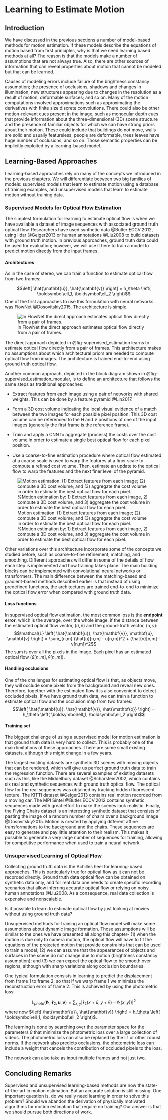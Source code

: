 # Learning to Estimate Motion {#sec-learning_to_estimate_motion}

## Introduction

We have discussed in the previous sections a number of model-based
methods for motion estimation. If these models describe the equations of
motion based from first principles, why is that we need learning based
methods at all? The reason is that the models make a number of
assumptions that are not always true. Also, there are other sources of
information that can reveal properties about motion that cannot be
modeled but that can be learned.

Causes of modeling errors include failure of the brightness constancy
assumption; the presence of occlusions, shadows and changes in
illumination; new structures appearing due to changes in the resolution
as a result of motion, deformable surfaces; and so on. Many of the
motion computations involved approximations such as approximating the
derivatives with finite size discrete convolutions. There could also be
other motion-relevant cues present in the image, such as monocular depth
cues that provide information about the three-dimensional (3D) scene
structure and the presence of familiar objects for which we can have
strong priors about their motion. These could include that buildings do
not move, walls are solid and usually featureless, people are
deformable, trees leaves have huge number of occlusions, and so on.
Those semantic properties can be implicitly exploited by a
learning-based model.

## Learning-Based Approaches

Learning-based approaches rely on many of the concepts we introduced in
the previous chapters. We will differentiate between two big families of
models: supervised models that learn to estimate motion using a database
of training examples, and unsupervised models that learn to estimate
motion without training data.

### Supervised Models for Optical Flow Estimation

The simplest formulation for learning to estimate optical flow is when
we have available a dataset of image sequences with associated ground
truth optical flow. Researchers have used synthetic data
@Butler:ECCV:2012, using lidar @Geiger2013 or human annotations @Liu2008
to build datasets with ground truth motion. In previous approaches,
ground truth data could be used for evaluation; however, we will use it
here to train a model to predict motion directly from the input frames.

#### Architectures

As in the case of stereo, we can train a function to estimate optical
flow from two frames:

$$\left[ \hat{\mathbf{u}}, \hat{\mathbf{v}} \right] = 
h_\theta \left( \boldsymbol\ell_1, \boldsymbol\ell_2 \right)$$ One of
the first approaches to use this formulation with neural networks was
FlowNet @Dosovitskiy2015. The architecture is simple.

![In FlowNet the direct approach estimates optical flow directly from a pair of frames.](figures/optical_flow/supervised_estimation.png){width=".8" #fig-supervised_estimation}

The direct approach depicted in @fig-supervised_estimation learns to
estimate optical flow directly from a pair of frames. This architecture
makes no assumptions about which architectural priors are needed to
compute optical flow from images. The architecture is trained end-to-end
using ground truth optical flow.

Another common approach, depicted in the block diagram shown in
@fig-supervised_estimation_modular, is to define an architecture that
follows the same steps as traditional approaches:

-   Extract features from each image using a pair of networks with
    shared weights. This can be done by a feature pyramid @Lin2017.

-   Form a 3D cost volume indicating the local visual evidence of a
    match between the two images for each possible pixel position. This
    3D cost volume can be referenced to the $H$ and $V$ positions of one
    of the input images (generally the first frame is the reference
    frame).

-   Train and apply a CNN to aggregate (process) the costs over the cost
    volume in order to estimate a single best optical flow for each
    pixel position.

-   Use a coarse-to-fine estimation procedure where optical flow
    estimated at a coarse scale is used to warp the features at a finer
    scale to compute a refined cost volume. Then, estimate an update to
    the optical flow to warp the features and the next finer level of
    the pyramid.

![Motion estimation. (1) Extract
features from each image;
(2) compute a 3D cost volume;
and (3) aggregate the
cost volume in order to
estimate the best optical
flow for each pixel.
%Motion estimation by: 1) Extract features from each image, 2) compute a 3D cost volume, and 3) aggregate the cost volume in order to estimate the best optical flow for each pixel.](figures/optical_flow/supervised_estimation_modular.png){width=".8" #fig-supervised_estimation_modular}

Other variations over this architecture incorporate some of the concepts
we studied before, such as coarse-to-fine refinement, matching, and
smoothing. Different approaches will differ in some of the details of
how each step is implemented and how training takes place. The main
building blocks can be implemented with convolutional neural networks or
transformers. The main difference between the matching-based and
gradient-based methods described earlier is that instead of using
predefined functions, the architectures are trained end-to-end to
minimize the optical flow error when compared with ground truth data.

#### Loss functions

In supervised optical flow estimation, the most common loss is the
**endpoint error**, which is the average, over the whole image, if the
distance between the estimated optical flow vector, $(\hat{u},\hat{v})$
and the ground-truth vector, $(u,v)$:
$$\mathcal{L} \left( \hat{\mathbf{u}}, \hat{\mathbf{v}}, \mathbf{u}, \mathbf{v} \right) =
\sum_{n,m} (\hat{u}[n,m] - u[n,m])^2 + (\hat{v}[n,m] - v[n,m])^2$$ The
sum is over all the pixels in the image. Each pixel has an estimated
optical flow $(\hat{u}[n,m],\hat{v}[n,m])$.

#### Handling occlusions

One of the challenges for estimating optical flow is that, as objects
move, they will occlude some pixels from the background and reveal new
ones. Therefore, together with the estimated flow it is also convenient
to detect occluded pixels. If we have ground truth data, we can train a
function to estimate optical flow and the occlusion map from two frames:
$$\left[ \hat{\mathbf{u}}, \hat{\mathbf{v}}, \hat{\mathbf{o}} \right] = 
h_\theta \left( \boldsymbol\ell_1, \boldsymbol\ell_2 \right)$$

#### Training set

The biggest challenge of using a supervised model for motion estimation
is that ground truth data is very hard to collect. This is probably one
of the main limitations of these approaches. There are some small
existing datasets, although this might change in a few years.

The largest existing datasets are synthetic 3D scenes with moving
objects that can be rendered, which will give us perfect ground truth
data to train the regression function. There are several examples of
existing datasets such as this, like the Middelbury dataset
@Scharstein2002, which contains six real and synthetic sequences with
ground truth optical flow. The optical flow for the real sequences was
obtained by tracking hidden fluorescent texture. The KITTI dataset
@Geiger2013 contains real motion recorded from a moving car. The MPI
Sintel @Butler:ECCV:2012 contains synthetic sequences made with great
effort to make the scenes look realistic. Finally, the Flying Chairs
dataset is an interesting synthetic dataset that consists of pasting the
image of a random number of chairs over a background image
@Dosovitskiy2015. Motion is created by applying different affine
transformations to the background and the chairs. These sequences are
easy to generate and pay little attention to their realism. This makes
it possible to generate a very large number of sequences for training,
allowing for competitive performance when used to train a neural
network.

### Unsupervised Learning of Optical Flow

Collecting ground truth data is the Achilles heel for learning-based
approaches. This is particularly true for optical flow as it can not be
recorded directly. Ground truth data optical flow can be obtained on
synthetic data only, and for real data one needs to create specific
recording scenarios that allow inferring accurate optical flow or
relying on noisy human annotations @Liu2008. As a consequence, real data
collection is expensive and nonscalable.

Is it possible to learn to estimate optical flow by just looking at
movies without using ground truth data?

Unsupervised methods for training an optical flow model will make some
assumptions about dynamic image formation. Those assumptions will be
similar to the ones we have presented all along this chapter- (1) when
the motion is due only to camera motion, the optical flow will have to
fit the equations of the projected motion that provide constraints that
can be used to train a model; (2) we can assume that the appearances of
objects and surfaces in the scene do not change due to motion
(brightness constancy assumption); and (3) we can expect the optical
flow to be smooth over regions, although with sharp variations along
occlusion boundaries.

One typical formulation consists in learning to predict the displacement
from frame 1 to frame 2, so that if we warp frame 1 we minimize the
reconstruction error of frame 2. This is achieved by using the
photometric loss:

$$L_{photo}(\boldsymbol\ell_1,\boldsymbol\ell_2,\mathbf{u}, \mathbf{v})= 
\sum_{x,y} \left| \ell_2 (x+\hat{u},y+\hat{v}) - \ell_1 (x,y)) \right| ^2$$
where now
$\left[ \hat{\mathbf{u}}, \hat{\mathbf{v}} \right] =  h_\theta \left( \boldsymbol\ell_1, \boldsymbol\ell_2 \right)$.

The learning is done by searching over the parameter space for the
parameters $\theta$ that minimize the photometric loss over a large
collection of videos. The photometric loss can also be replaced by the
L1 or other robust norms. If the network also predicts occlusions, the
photometric loss can include a weight that cancels the contribution of
occluded pixels to the loss.

The network can also take as input multiple frames and not just two.

## Concluding Remarks

Supervised and unsupervised learning-based methods are now the
state-of-the-art in motion estimation. But an accurate solution is still
missing. One important question is, do we really need learning in order
to solve this problem? Should we abandon the derivation of physically
motivated algorithms for motion estimation that require no training? Our
answer is that we should pursue both directions of work.
